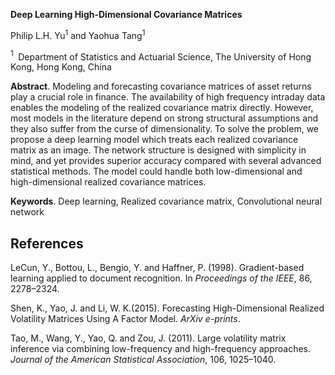 <span>**Deep Learning High-Dimensional Covariance Matrices**</span>

Philip L.H. Yu$^1$ and Yaohua Tang$^1$

$^1 \;$ Department of Statistics and Actuarial Science, The University
of Hong Kong, Hong Kong, China

<span>**Abstract**</span>. Modeling and forecasting covariance matrices
of asset returns play a crucial role in finance. The availability of
high frequency intraday data enables the modeling of the realized
covariance matrix directly. However, most models in the literature
depend on strong structural assumptions and they also suffer from the
curse of dimensionality. To solve the problem, we propose a deep
learning model which treats each realized covariance matrix as an image.
The network structure is designed with simplicity in mind, and yet
provides superior accuracy compared with several advanced statistical
methods. The model could handle both low-dimensional and
high-dimensional realized covariance matrices.

<span>**Keywords**</span>. Deep learning, Realized covariance matrix,
Convolutional neural network

References {#references .unnumbered}
----------

LeCun, Y., Bottou, L., Bengio, Y. and Haffner, P. (1998). Gradient-based
learning applied to document recognition. In *Proceedings of the IEEE*,
86, 2278–2324.

Shen, K., Yao, J. and Li, W. K.(2015). Forecasting High-Dimensional
Realized Volatility Matrices Using A Factor Model. *ArXiv e-prints*.

Tao, M., Wang, Y., Yao, Q. and Zou, J. (2011). Large volatility matrix
inference via combining low-frequency and high-frequency approaches.
*Journal of the American Statistical Association*, 106, 1025–1040.
